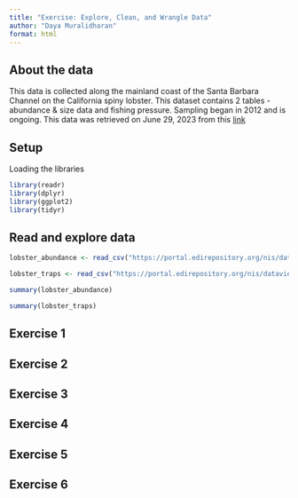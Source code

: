 ```yaml
---
title: "Exercise: Explore, Clean, and Wrangle Data"
author: "Daya Muralidharan"
format: html
---
```


## About the data
This data is collected along the mainland coast of the Santa Barbara Channel on the California spiny lobster. This dataset contains 2 tables - abundance & size data and fishing pressure. Sampling began in 2012 and is ongoing. This data was retrieved on June 29, 2023 from this [link](https://portal.edirepository.org/nis/mapbrowse?packageid=knb-lter-sbc.77.8) 

## Setup

Loading the libraries
```r
library(readr)
library(dplyr)
library(ggplot2)
library(tidyr)
```


## Read and explore data

```r
lobster_abundance <- read_csv("https://portal.edirepository.org/nis/dataviewer?packageid=knb-lter-sbc.77.8&entityid=f32823fba432f58f66c06b589b7efac6")

lobster_traps <- read_csv("https://portal.edirepository.org/nis/dataviewer?packageid=knb-lter-sbc.77.8&entityid=66dd61c75bda17c23a3bce458c56ed84")
```
```r
summary(lobster_abundance)
```

```r
summary(lobster_traps)
```


## Exercise 1

## Exercise 2

## Exercise 3

## Exercise 4

## Exercise 5

## Exercise 6